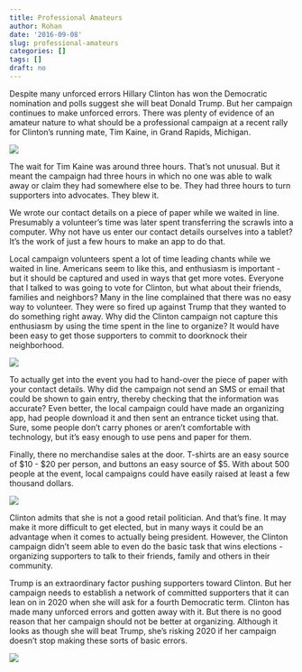 ```yaml
---
title: Professional Amateurs
author: Rohan
date: '2016-09-08'
slug: professional-amateurs
categories: []
tags: []
draft: no
---
```


Despite many unforced errors Hillary Clinton has won the Democratic nomination and polls suggest she will beat Donald Trump. But her campaign continues to make unforced errors. There was plenty of evidence of an amateur nature to what should be a professional campaign at a recent rally for Clinton's running mate, Tim Kaine, in Grand Rapids, Michigan.

![](/img/2017_09_21_WelcomeSign.jpg)
 
The wait for Tim Kaine was around three hours. That's not unusual. But it meant the campaign had three hours in which no one was able to walk away or claim they had somewhere else to be. They had three hours to turn supporters into advocates. They blew it.
 
We wrote our contact details on a piece of paper while we waited in line. Presumably a volunteer's time was later spent transferring the scrawls into a computer. Why not have us enter our contact details ourselves into a tablet? It's the work of just a few hours to make an app to do that.
 
Local campaign volunteers spent a lot of time leading chants while we waited in line. Americans seem to like this, and enthusiasm is important - but it should be captured and used in ways that get more votes. Everyone that I talked to was going to vote for Clinton, but what about their friends, families and neighbors? Many in the line complained that there was no easy way to volunteer. They were so fired up against Trump that they wanted to do something right away. Why did the Clinton campaign not capture this enthusiasm by using the time spent in the line to organize? It would have been easy to get those supporters to commit to doorknock their neighborhood.

![](/img/2017_09_21_OfficeSigns.jpg)
 
To actually get into the event you had to hand-over the piece of paper with your contact details. Why did the campaign not send an SMS or email that could be shown to gain entry, thereby checking that the information was accurate? Even better, the local campaign could have made an organizing app, had people download it and then sent an entrance ticket using that. Sure, some people don't carry phones or aren't comfortable with technology, but it's easy enough to use pens and paper for them.
 
Finally, there no merchandise sales at the door. T-shirts are an easy source of \$10 - \$20 per person, and buttons an easy source of \$5. With about 500 people at the event, local campaigns could have easily raised at least a few thousand dollars.

![](/img/2017_09_21_TimKaine.jpg)
 
Clinton admits that she is not a good retail politician. And that's fine. It may make it more difficult to get elected, but in many ways it could be an advantage when it comes to actually being president. However, the Clinton campaign didn't seem able to even do the basic task that wins elections - organizing supporters to talk to their friends, family and others in their community. 
 
Trump is an extraordinary factor pushing supporters toward Clinton. But her campaign needs to establish a network of committed supporters that it can lean on in 2020 when she will ask for a fourth Democratic term. Clinton has made many unforced errors and gotten away with it. But there is no good reason that her campaign should not be better at organizing. Although it looks as though she will beat Trump, she's risking 2020 if her campaign doesn't stop making these sorts of basic errors.

![](/img/2017_09_21_BillForFirst.jpg)
